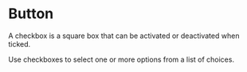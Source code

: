 

<Meta of={ButtonStories} />

# Button

A checkbox is a square box that can be activated or deactivated when ticked.

Use checkboxes to select one or more options from a list of choices.

<Story of={ButtonStories.Primary} />
<Story of={ButtonStories.Secondary} />
<Source of={ButtonStories.Primary} />
